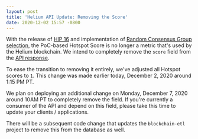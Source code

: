 ```yaml
---
layout: post
title: 'Helium API Update: Removing the Score'
date: 2020-12-02 15:57 -0800
---
```


With the release of
[HIP 16](https://github.com/helium/HIP/blob/master/0016-random-consensus-group-election.md) and
implementation of
[Random Consensus Group selection](https://engineering.helium.comhttps://docs.helium.com/blog/2020/11/18/blockchain-release-feature-updates.html),
the PoC-based Hotspot Score is no longer a metric that's used by the Helium blockchain. We intend to
completely remove the `score` field from the
[API response](https://developer.helium.com/blockchain/api/api-hotspots#hotspot-for-address).

<!--truncate-->

To ease the transition to removing it entirely, we've adjusted all Hotspot scores to `1`. This
change was made earlier today, December 2, 2020 around 1:15 PM PT.

We plan on deploying an additional change on Monday, December 7, 2020 around 10AM PT to completely
remove the field. If you're currently a consumer of the API and depend on this field, please take
this time to update your clients / applications.

There will be a subsequent code change that updates the `blockchain-etl` project to remove this from
the database as well.
